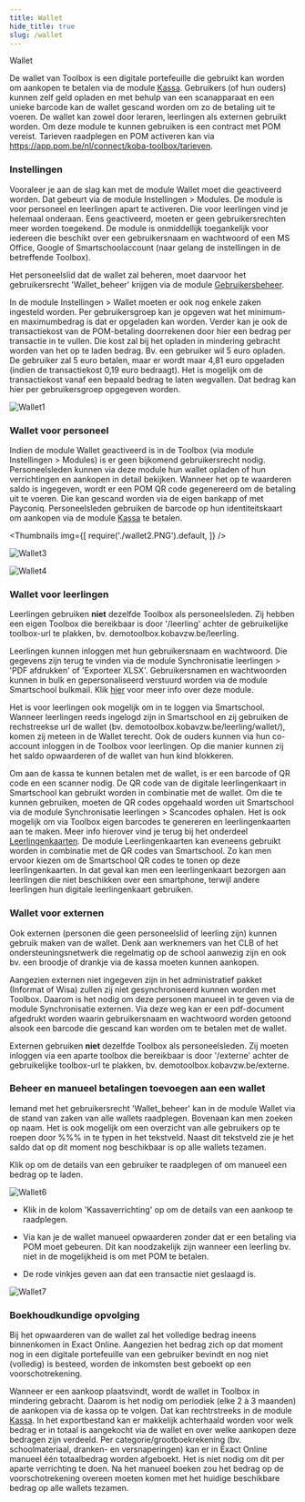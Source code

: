 ```yaml
---
title: Wallet
hide_title: true
slug: /wallet
---
```

<ImageTitle img="wallet.png">Wallet</ImageTitle>

De wallet van Toolbox is een digitale portefeuille die gebruikt kan worden om aankopen te betalen via de module [Kassa](/kassa). Gebruikers (of hun ouders) kunnen zelf geld opladen en met behulp van een scanapparaat en een unieke barcode kan de wallet gescand worden om zo de betaling uit te voeren. De wallet kan zowel door leraren, leerlingen als externen gebruikt worden. Om deze module te kunnen gebruiken is een contract met POM vereist. Tarieven raadplegen en POM activeren kan via https://app.pom.be/nl/connect/koba-toolbox/tarieven. 

### Instellingen

Vooraleer je aan de slag kan met de module Wallet moet die geactiveerd worden. Dat gebeurt via de module Instellingen > Modules. De module is voor personeel en leerlingen apart te activeren. Die voor leerlingen vind je helemaal onderaan. Eens geactiveerd, moeten er geen gebruikersrechten meer worden toegekend. De module is onmiddellijk toegankelijk voor iedereen die beschikt over een gebruikersnaam en wachtwoord of een MS Office, Google of Smartschoolaccount (naar gelang de instellingen in de betreffende Toolbox). 

Het personeelslid dat de wallet zal beheren, moet daarvoor het gebruikersrecht 'Wallet_beheer' krijgen via de module [Gebruikersbeheer](/gebruikersbeheer).

In de module Instellingen > Wallet moeten er ook nog enkele zaken ingesteld worden. Per gebruikersgroep kan je opgeven wat het minimum- en maximumbedrag is dat er opgeladen kan worden. Verder kan je ook de transactiekost van de POM-betaling doorrekenen door hier een bedrag per transactie in te vullen. Die kost zal bij het opladen in mindering gebracht worden van het op te laden bedrag. Bv. een gebruiker wil 5 euro opladen. De gebruiker zal 5 euro betalen, maar er wordt maar 4,81 euro opgeladen (indien de transactiekost 0,19 euro bedraagt). 
Het is mogelijk om de transactiekost vanaf een bepaald bedrag te laten wegvallen. Dat bedrag kan hier per gebruikersgroep opgegeven worden. 

![Wallet1](./wallet1.PNG)

### Wallet voor personeel

Indien de module Wallet geactiveerd is in de Toolbox (via module Instellingen > Modules) is er geen bijkomend gebruikersrecht nodig. Personeelsleden kunnen via deze module hun wallet opladen of hun verrichtingen en aankopen in detail bekijken. Wanneer het op te waarderen saldo is ingegeven, wordt er een POM QR code gegenereerd om de betaling uit te voeren. Die kan gescand worden via de eigen bankapp of met Payconiq. Personeelsleden gebruiken de barcode op hun identiteitskaart om aankopen via de module [Kassa](/kassa) te betalen. 



<Thumbnails img={[
    require('./wallet2.PNG').default, 
]} />

![Wallet3](./wallet3.PNG)

![Wallet4](./wallet4.png)

### Wallet voor leerlingen 

Leerlingen gebruiken **niet** dezelfde Toolbox als personeelsleden. Zij hebben een eigen Toolbox die bereikbaar is door '/leerling' achter de gebruikelijke toolbox-url te plakken, bv. demotoolbox.kobavzw.be/leerling. 

Leerlingen kunnen inloggen met hun gebruikersnaam en wachtwoord. Die gegevens zijn terug te vinden via de module Synchronisatie leerlingen > 'PDF afdrukken' of 'Exporteer XLSX'. Gebruikersnamen en wachtwoorden kunnen in bulk en gepersonaliseerd verstuurd worden via de module Smartschool bulkmail. Klik [hier](/smartschool_bulkmail) voor meer info over deze module.

Het is voor leerlingen ook mogelijk om in te loggen via Smartschool. Wanneer leerlingen reeds ingelogd zijn in Smartschool en zij gebruiken de rechstreekse url de wallet (bv. demotoolbox.kobavzw.be/leerling/wallet/), komen zij meteen in de Wallet terecht. Ook de ouders kunnen via hun co-account inloggen in de Toolbox voor leerlingen. Op die manier kunnen zij het saldo opwaarderen of de wallet van hun kind blokkeren. 

Om aan de kassa te kunnen betalen met de wallet, is er een barcode of QR code en een scanner nodig. De QR code van de digitale leerlingenkaart in Smartschool kan gebruikt worden in combinatie met de wallet. Om die te kunnen gebruiken, moeten de QR codes opgehaald worden uit Smartschool via de module Synchronisatie leerlingen > Scancodes ophalen. Het is ook mogelijk om via Toolbox eigen barcodes te genereren en leerlingenkaarten aan te maken. Meer info hierover vind je terug bij het onderdeel [Leerlingenkaarten](/leerlingenkaarten). De module Leerlingenkaarten kan eveneens gebruikt worden in combinatie met de QR codes van Smartschool. Zo kan men ervoor kiezen om de Smartschool QR codes te tonen op deze leerlingenkaarten. In dat geval kan men een leerlingenkaart bezorgen aan leerlingen die niet beschikken over een smartphone, terwijl andere leerlingen hun digitale leerlingenkaart gebruiken. 

### Wallet voor externen 

Ook externen (personen die geen personeelslid of leerling zijn) kunnen gebruik maken van de wallet. Denk aan werknemers van het CLB of het ondersteuningsnetwerk die regelmatig op de school aanwezig zijn en ook bv. een broodje of drankje via de kassa moeten kunnen aankopen.

Aangezien externen niet ingegeven zijn in het administratief pakket (Informat of Wisa) zullen zij niet gesynchroniseerd kunnen worden met Toolbox. Daarom is het nodig om deze personen manueel in te geven via de module Synchronisatie externen. Via deze weg kan er een pdf-document afgedrukt worden waarin gebruikersnaam en wachtwoord worden getoond alsook een barcode die gescand kan worden om te betalen met de wallet.  

Externen gebruiken **niet** dezelfde Toolbox als personeelsleden. Zij moeten inloggen via een aparte toolbox die bereikbaar is door '/externe' achter de gebruikelijke toolbox-url te plakken, bv. demotoolbox.kobavzw.be/externe. 

### Beheer en manueel betalingen toevoegen aan een wallet 

Iemand met het gebruikersrecht 'Wallet_beheer' kan in de module Wallet via <LegacyAction img="configure.png" text="Beheer"/> de stand van zaken van alle wallets raadplegen. Bovenaan kan men zoeken op naam. Het is ook mogelijk om een overzicht van alle gebruikers op te roepen door %%% in te typen in het tekstveld. Naast dit tekstveld zie je het saldo dat op dit moment nog beschikbaar is op alle wallets tezamen. 

Klik op <LegacyAction img="detail.png"/> om de details van een gebruiker te raadplegen of om manueel een bedrag op te laden. 

![Wallet6](./wallet6.PNG)

- Klik in de kolom 'Kassaverrichting' op <LegacyAction img="detail.png"/> om de details van een aankoop te raadplegen. 

- Via <LegacyAction img="pluscircle.png" text="Voeg krediet toe"/> kan je de wallet manueel opwaarderen zonder dat er een betaling via POM moet gebeuren. Dit kan noodzakelijk zijn wanneer een leerling bv. niet in de mogelijkheid is om met POM te betalen. 
- De rode vinkjes geven aan dat een transactie niet geslaagd is. 

![Wallet7](./wallet7.png)

### Boekhoudkundige opvolging

Bij het opwaarderen van de wallet zal het volledige bedrag ineens binnenkomen in Exact Online. Aangezien het bedrag zich op dat moment nog in een digitale portefeuille van een gebruiker bevindt en nog niet (volledig) is besteed, worden de inkomsten best geboekt op een voorschotrekening. 

Wanneer er een aankoop plaatsvindt, wordt de wallet in Toolbox in mindering gebracht. Daarom is het nodig om periodiek (elke 2 à 3 maanden) de aankopen via de kassa op te volgen. Dat kan rechtrstreeks in de module [Kassa](/kassa/gebruik_verwerking/verkopen_opvolgen/). In het exportbestand kan er makkelijk achterhaald worden voor welk bedrag er in totaal is aangekocht via de wallet en over welke aankopen deze bedragen zijn verdeeld. Per categorie/grootboekrekening (bv. schoolmateriaal, dranken- en versnaperingen) kan er in Exact Online manueel één totaalbedrag worden afgeboekt. Het is niet nodig om dit per aparte verrichting te doen. Na het manueel boeken zou het bedrag op de voorschotrekening overeen moeten komen met het huidige beschikbare bedrag op alle wallets tezamen.  

